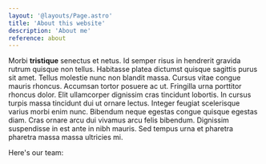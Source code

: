 ```yaml
---
layout: '@layouts/Page.astro'
title: 'About this website'
description: 'About me'
reference: about
---
```



Morbi **tristique** senectus et netus. Id semper risus in hendrerit gravida rutrum quisque non
tellus. Habitasse platea dictumst quisque sagittis purus sit amet. Tellus molestie nunc non
blandit massa. Cursus vitae congue mauris rhoncus. Accumsan tortor posuere ac ut. Fringilla urna
porttitor rhoncus dolor. Elit ullamcorper dignissim cras tincidunt lobortis. In cursus turpis
massa tincidunt dui ut ornare lectus. Integer feugiat scelerisque varius morbi enim nunc.
Bibendum neque egestas congue quisque egestas diam. Cras ornare arcu dui vivamus arcu felis
bibendum. Dignissim suspendisse in est ante in nibh mauris. Sed tempus urna et pharetra pharetra
massa massa ultricies mi.

Here's our team:

<PeopleList />
